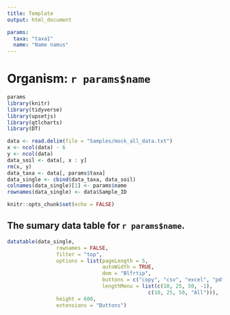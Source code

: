 ```yaml
---
title: Template
output: html_document

params:
  taxa: "taxa1"
  name: "Name namus"
---
```


<h1>Organism: `r params$name`</h1>

```r
params
library(knitr)
library(tidyverse)
library(upsetjs)
library(qtlcharts)
library(DT)

data <- read.delim(file = "Samples/mock_all_data.txt")
x <- ncol(data) - 6
y <- ncol(data)
data_soil <- data[, x : y]
rm(x, y)
data_taxa <- data[, params$taxa]
data_single <- cbind(data_taxa, data_soil)
colnames(data_single)[1] <- params$name
rownames(data_single) <- data$Sample_ID

knitr::opts_chunk$set(echo = FALSE)
```

<h2>The sumary data table for `r params$name`.</h2>

```r

datatable(data_single,
                rownames = FALSE,
                filter = "top",
                options = list(pageLength = 5,
                               autoWidth = TRUE,
                               dom = "Blfrtip",
                               buttons = c("copy", "csv", "excel", "pdf", "print"),
                               lengthMenu = list(c(10, 25, 50, -1),
                                              c(10, 25, 50, "All"))),
                height = 600,
                extensions = "Buttons")
```
